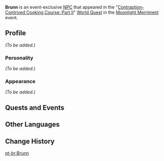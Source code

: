 {{Meta
<!-- Remove this template after adding the missing info -->
|missing_NPC_profile  = yes
}}
{{Character Infobox
|type             = Event NPC
|image            = NPC Brunn.png
|region           = Mondstadt
}}
'''Brunn''' is an event-exclusive [[NPC]] that appeared in the "[[Contraption-Contrived Cooking Course: Part II]]" [[World Quest]] in the [[Moonlight Merriment]] event.

==Profile==
''(To be added.)''

===Personality===
''(To be added.)''

===Appearance===
''(To be added.)''

==Quests and Events==
{{Quests and Events}}

==Other Languages==
{{Other Languages|default_hidden = 1
|en      = Brunn
|zhs     = 布伦
|zhs_rm  = Bùlún
|zht     = 布倫
|zht_rm  = Bùlún
|ja      = ブルン
|ja_rm   = Burun
|ko      = 브륀
|ko_rm   = Beurwin
|es      = Brunn
|fr      = Brunn
|ru      = Брунн
|th      = Brunn
|vi      = Brunn
|de      = Brunn
|id      = Brunn
|pt      = Brunn
}}

==Change History==
{{Change History|2.1}}

<!--
==References==
{{Reflist}}-->

[[pt-br:Brunn]]